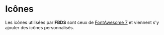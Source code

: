  
 
<Meta of={FbdsIconsMeta} />
 
# Icônes

Les icônes utilisées par **FBDS** sont ceux de [FontAwesome 7](https://fontawesome.com/icons?o=r) et viennent s'y ajouter des icônes personnalisés.

<Canvas of={Icons} sourceState="none" withToolbar={false} />
